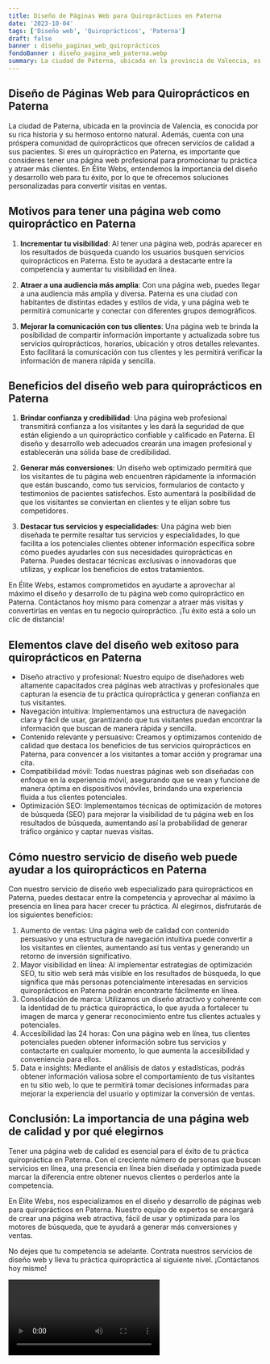 ```yaml
---
title: Diseño de Páginas Web para Quiroprácticos en Paterna
date: '2023-10-04'
tags: ['Diseño web', 'Quiroprácticos', 'Paterna']
draft: false
banner : diseño_paginas_web_quiroprácticos
fondoBanner : diseño_pagina_web_paterna.webp
summary: La ciudad de Paterna, ubicada en la provincia de Valencia, es conocida por su rica historia y su hermoso entorno natural. Además, cuenta con una próspera comunidad de quiroprácticos que ofrecen servicios de calidad a sus pacientes. Si eres un quiropráctico en Paterna, es importante que consideres tener una página web profesional para promocionar tu práctica y atraer más clientes. En Élite Webs, entendemos la importancia del diseño y desarrollo web para tu éxito, por lo que te ofrecemos soluciones personalizadas para convertir visitas en ventas.
---
```


## Diseño de Páginas Web para Quiroprácticos en Paterna

La ciudad de Paterna, ubicada en la provincia de Valencia, es conocida por su rica historia y su hermoso entorno natural. Además, cuenta con una próspera comunidad de quiroprácticos que ofrecen servicios de calidad a sus pacientes. Si eres un quiropráctico en Paterna, es importante que consideres tener una página web profesional para promocionar tu práctica y atraer más clientes. En Élite Webs, entendemos la importancia del diseño y desarrollo web para tu éxito, por lo que te ofrecemos soluciones personalizadas para convertir visitas en ventas.

## Motivos para tener una página web como quiropráctico en Paterna

1. **Incrementar tu visibilidad**: Al tener una página web, podrás aparecer en los resultados de búsqueda cuando los usuarios busquen servicios quiroprácticos en Paterna. Esto te ayudará a destacarte entre la competencia y aumentar tu visibilidad en línea.

2. **Atraer a una audiencia más amplia**: Con una página web, puedes llegar a una audiencia más amplia y diversa. Paterna es una ciudad con habitantes de distintas edades y estilos de vida, y una página web te permitirá comunicarte y conectar con diferentes grupos demográficos.

3. **Mejorar la comunicación con tus clientes**: Una página web te brinda la posibilidad de compartir información importante y actualizada sobre tus servicios quiroprácticos, horarios, ubicación y otros detalles relevantes. Esto facilitará la comunicación con tus clientes y les permitirá verificar la información de manera rápida y sencilla.

## Beneficios del diseño web para quiroprácticos en Paterna

1. **Brindar confianza y credibilidad**: Una página web profesional transmitirá confianza a los visitantes y les dará la seguridad de que están eligiendo a un quiropráctico confiable y calificado en Paterna. El diseño y desarrollo web adecuados crearán una imagen profesional y establecerán una sólida base de credibilidad.

2. **Generar más conversiones**: Un diseño web optimizado permitirá que los visitantes de tu página web encuentren rápidamente la información que están buscando, como tus servicios, formularios de contacto y testimonios de pacientes satisfechos. Esto aumentará la posibilidad de que los visitantes se conviertan en clientes y te elijan sobre tus competidores.

3. **Destacar tus servicios y especialidades**: Una página web bien diseñada te permite resaltar tus servicios y especialidades, lo que facilita a los potenciales clientes obtener información específica sobre cómo puedes ayudarles con sus necesidades quiroprácticas en Paterna. Puedes destacar técnicas exclusivas o innovadoras que utilizas, y explicar los beneficios de estos tratamientos.

En Élite Webs, estamos comprometidos en ayudarte a aprovechar al máximo el diseño y desarrollo de tu página web como quiropráctico en Paterna. Contáctanos hoy mismo para comenzar a atraer más visitas y convertirlas en ventas en tu negocio quiropráctico. ¡Tu éxito está a solo un clic de distancia!

<GifSeo />

<Cta />

## Elementos clave del diseño web exitoso para quiroprácticos en Paterna

- Diseño atractivo y profesional: Nuestro equipo de diseñadores web altamente capacitados crea páginas web atractivas y profesionales que capturan la esencia de tu práctica quiropráctica y generan confianza en tus visitantes.
- Navegación intuitiva: Implementamos una estructura de navegación clara y fácil de usar, garantizando que tus visitantes puedan encontrar la información que buscan de manera rápida y sencilla.
- Contenido relevante y persuasivo: Creamos y optimizamos contenido de calidad que destaca los beneficios de tus servicios quiroprácticos en Paterna, para convencer a los visitantes a tomar acción y programar una cita.
- Compatibilidad móvil: Todas nuestras páginas web son diseñadas con enfoque en la experiencia móvil, asegurando que se vean y funcione de manera óptima en dispositivos móviles, brindando una experiencia fluida a tus clientes potenciales.
- Optimización SEO: Implementamos técnicas de optimización de motores de búsqueda (SEO) para mejorar la visibilidad de tu página web en los resultados de búsqueda, aumentando así la probabilidad de generar tráfico orgánico y captar nuevas visitas.

## Cómo nuestro servicio de diseño web puede ayudar a los quiroprácticos en Paterna

Con nuestro servicio de diseño web especializado para quiroprácticos en Paterna, puedes destacar entre la competencia y aprovechar al máximo la presencia en línea para hacer crecer tu práctica. Al elegirnos, disfrutarás de los siguientes beneficios:

1. Aumento de ventas: Una página web de calidad con contenido persuasivo y una estructura de navegación intuitiva puede convertir a los visitantes en clientes, aumentando así tus ventas y generando un retorno de inversión significativo.
2. Mayor visibilidad en línea: Al implementar estrategias de optimización SEO, tu sitio web será más visible en los resultados de búsqueda, lo que significa que más personas potencialmente interesadas en servicios quiroprácticos en Paterna podrán encontrarte fácilmente en línea.
3. Consolidación de marca: Utilizamos un diseño atractivo y coherente con la identidad de tu práctica quiropráctica, lo que ayuda a fortalecer tu imagen de marca y generar reconocimiento entre tus clientes actuales y potenciales.
4. Accesibilidad las 24 horas: Con una página web en línea, tus clientes potenciales pueden obtener información sobre tus servicios y contactarte en cualquier momento, lo que aumenta la accesibilidad y conveniencia para ellos.
5. Data e insights: Mediante el análisis de datos y estadísticas, podrás obtener información valiosa sobre el comportamiento de tus visitantes en tu sitio web, lo que te permitirá tomar decisiones informadas para mejorar la experiencia del usuario y optimizar la conversión de ventas.

## Conclusión: La importancia de una página web de calidad y por qué elegirnos

Tener una página web de calidad es esencial para el éxito de tu práctica quiropráctica en Paterna. Con el creciente número de personas que buscan servicios en línea, una presencia en línea bien diseñada y optimizada puede marcar la diferencia entre obtener nuevos clientes o perderlos ante la competencia.

En Élite Webs, nos especializamos en el diseño y desarrollo de páginas web para quiroprácticos en Paterna. Nuestro equipo de expertos se encargará de crear una página web atractiva, fácil de usar y optimizada para los motores de búsqueda, que te ayudará a generar más conversiones y ventas.

No dejes que tu competencia se adelante. Contrata nuestros servicios de diseño web y lleva tu práctica quiropráctica al siguiente nivel. ¡Contáctanos hoy mismo!

<Video />

<CtaBot job='Quiroprácticos' city='Paterna'/>

<Gmaps query='Paterna+españa+maps' />